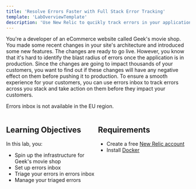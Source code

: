 ```yaml
---
title: 'Resolve Errors Faster with Full Stack Error Tracking'
template: 'LabOverviewTemplate'
description: 'Use New Relic to qucikly track errors in your application with the help of errors inbox.'
---
```


<Intro>

You're a developer of an eCommerce website called Geek's movie shop. You made some recent changes in your site's architecture and introduced some new features. The changes are ready to go live. However, you know that it's hard to identify the blast radius of errors once the application is in production. Since the changes are going to impact thousands of your customers, you want to find out if these changes will have any negative effect on them before pushing it to production.
To ensure a smooth experience for your customers, you can use errors inbox to track errors across you stack and take action on them before they impact your customers.

</Intro>

<Callout variant='important'>

Errors inbox is not available in the EU region.

</Callout>

<div style="display: flex;">

<div style="flex: 1;">

## Learning Objectives

In this lab, you:

- Spin up the infrastructure for Geek's movie shop
- Set up errors inbox
- Triage your errors in errors inbox
- Manage your triaged errors

</div>

<div style="flex: 1;">

## Requirements

- Create a free [New Relic account](https://newrelic.com/signup?utm_source=developer-site)
- Install [Docker](https://www.docker.com/)

</div>

</div>
